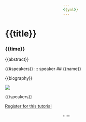 ```yaml
---
{{yml}}
---
```


:::::: {.grid style="width: 100vw;  transform: translateX(-20%);"}
::: {#sponsors_banner .g-col-12 .title}
# {{title}}

### {{time}}
:::

::: {.g-col-12 .full_text_block}

{{abstract}}

{{#speakers}}
::: speaker
## {{name}}

{{biography}}

![]({{avatar_url}})
:::

{{/speakers}}

::: register-btn
[Register for this tutorial](/participation/register.html)
:::

:::

<div>

</div>
::::::
